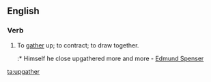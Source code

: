 ==English==

===Verb===
{{en-verb}}

# {{context|obsolete}} To [[gather]] up; to contract; to draw together.
#:* Himself he close upgathered more and more - [[w:Edmund Spenser|Edmund Spenser]]

[[ta:upgather]]